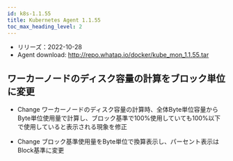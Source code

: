 ```yaml
---
id: k8s-1.1.55
title: Kubernetes Agent 1.1.55
toc_max_heading_level: 2
---
```



-   リリーズ：2022-10-28
-   Agent download: http://repo.whatap.io/docker/kube_mon_1.1.55.tar

## ワーカーノードのディスク容量の計算をブロック単位に変更

-   <Status>Change</Status> ワーカーノードのディスク容量の計算時、全体Byte単位容量からByte単位使用量で計算し、ブロック基準で100%使用していても100%以下で使用していると表示される現象を修正

-   <Status>Change</Status> ブロック基準使用量をByte単位で換算表示し、パーセント表示はBlock基準に変更
